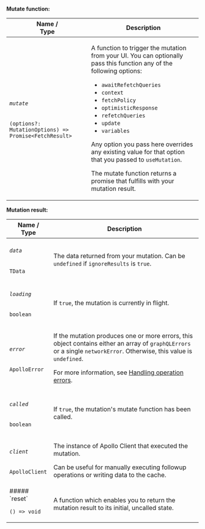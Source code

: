 **Mutate function:**

<table class="field-table api-ref">
  <thead>
    <tr>
      <th>Name /<br/>Type</th>
      <th>Description</th>
    </tr>
  </thead>
  <tbody>
<tr>
<td>

###### `mutate`

`(options?: MutationOptions) => Promise<FetchResult>`
</td>

<td>

A function to trigger the mutation from your UI. You can optionally pass this function any of the following options:

* `awaitRefetchQueries`
* `context`
* `fetchPolicy`
* `optimisticResponse`
* `refetchQueries`
* `update`
* `variables`

Any option you pass here overrides any existing value for that option that you passed to `useMutation`.

The mutate function returns a promise that fulfills with your mutation result.
</td>
</tr>
  </tbody>
</table>

**Mutation result:**

<table class="field-table api-ref">
  <thead>
    <tr>
      <th>Name /<br/>Type</th>
      <th>Description</th>
    </tr>
  </thead>
  <tbody>
<tr>
<td>

###### `data`

`TData`
</td>

<td>

The data returned from your mutation. Can be `undefined` if `ignoreResults` is `true`.
</td>
</tr>

<tr>
<td>

###### `loading`

`boolean`
</td>

<td>

If `true`, the mutation is currently in flight.
</td>
</tr>

<tr>
<td>

###### `error`

`ApolloError`
</td>

<td>

If the mutation produces one or more errors, this object contains either an array of `graphQLErrors` or a single `networkError`. Otherwise, this value is `undefined`.

For more information, see [Handling operation errors](https://www.apollographql.com/docs/react/data/error-handling/).

</td>
</tr>

<tr>
<td>

###### `called`

`boolean`
</td>

<td>

If `true`, the mutation's mutate function has been called.

</td>
</tr>

<tr>
<td>

###### `client`

`ApolloClient`
</td>

<td>

The instance of Apollo Client that executed the mutation.

Can be useful for manually executing followup operations or writing data to the cache.

</td>
</tr>

<tr>
<td>
##### `reset`

`() => void`
</td>

<td>

A function which enables you to return the mutation result to its initial, uncalled state.

</td>
</tr>
  </tbody>
</table>
